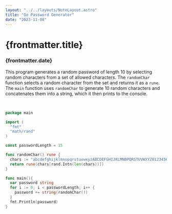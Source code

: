 ```yaml
---
layout: "../../layouts/NoteLayout.astro"
title: "Go Password Generator"
date: "2023-11-08"
---
```

# {frontmatter.title}
### {frontmatter.date}

This program generates a 
random password of length 10 by selecting random characters from a set of allowed characters. The `randomChar` function selects a random character from the set and returns it as a `rune`. The `main` function uses `randomChar` to generate 10 random characters and concatenates them into a string, which it then prints to the console.

&nbsp;
&nbsp;

```go
package main

import (
  "fmt"
  "math/rand"
)

const passwordLength = 15

func randomChar() rune {
  chars := "abcdefghijklmnopqrstuvwxyzABCDEFGHIJKLMNOPQRSTUVWXYZ0123456789%-_+#*?!@&;:="
  return rune(chars[rand.Intn(len(chars))])
}

func main(){
  var password string 
  for i := 0; i < passwordLength; i++ {
    password += string(randomChar())
  }
  fmt.Println(password)
}

```
